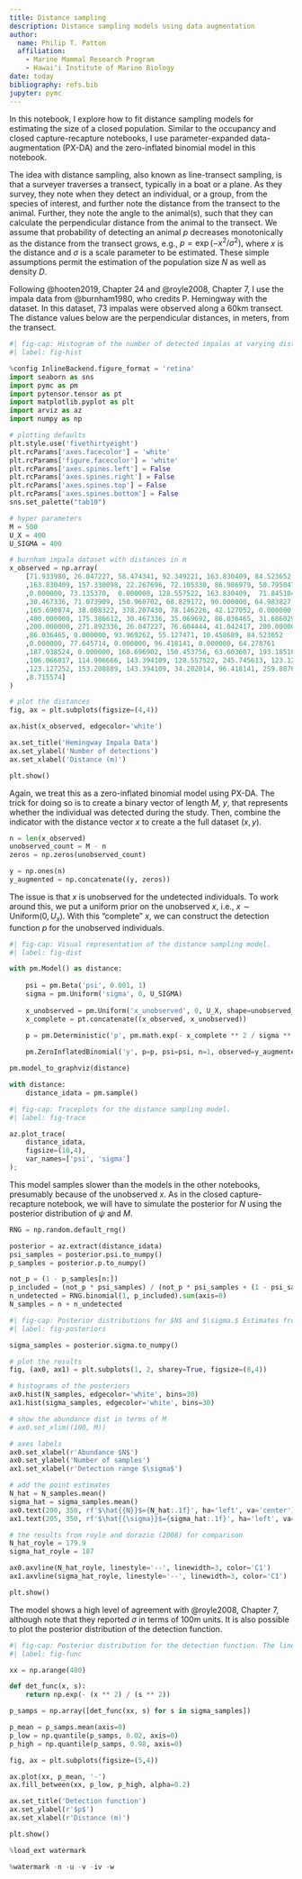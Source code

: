 ```yaml
---
title: Distance sampling
description: Distance sampling models using data augmentation
author:
  name: Philip T. Patton
  affiliation:
    - Marine Mammal Research Program
    - Hawaiʻi Institute of Marine Biology
date: today
bibliography: refs.bib
jupyter: pymc
---
```


In this notebook, I explore how to fit distance sampling models for estimating the size of a closed population. Similar to the occupancy and closed capture-recapture notebooks, I use parameter-expanded data-augmentation (PX-DA) and the zero-inflated binomial model in this notebook.

The idea with distance sampling, also known as line-transect sampling, is that a surveyer traverses a transect, typically in a boat or a plane. As they survey, they note when they detect an individual, or a group, from the species of interest, and further note the distance from the transect to the animal. Further, they note the angle to the animal(s), such that they can calculate the perpendicular distance from the animal to the transect. We assume that probability of detecting an animal $p$ decreases monotonically as the distance from the transect grows, e.g., $p=\exp(-x^2/\sigma^2),$ where $x$ is the distance and $\sigma$ is a scale parameter to be estimated. These simple assumptions permit the estimation of the population size $N$ as well as density $D.$

Following @hooten2019, Chapter 24 and @royle2008, Chapter 7, I use the impala data from @burnham1980, who credits P. Hemingway with the dataset. In this dataset, 73 impalas were observed along a 60km transect. The distance values below are the perpendicular distances, in meters, from the transect. 

```python
#| fig-cap: Histogram of the number of detected impalas at varying distances.
#| label: fig-hist

%config InlineBackend.figure_format = 'retina'
import seaborn as sns
import pymc as pm
import pytensor.tensor as pt
import matplotlib.pyplot as plt
import arviz as az
import numpy as np

# plotting defaults
plt.style.use('fivethirtyeight')
plt.rcParams['axes.facecolor'] = 'white'
plt.rcParams['figure.facecolor'] = 'white'
plt.rcParams['axes.spines.left'] = False
plt.rcParams['axes.spines.right'] = False
plt.rcParams['axes.spines.top'] = False
plt.rcParams['axes.spines.bottom'] = False
sns.set_palette("tab10")

# hyper parameters
M = 500
U_X = 400
U_SIGMA = 400

# burnham impala dataset with distances in m
x_observed = np.array(
    [71.933980, 26.047227, 58.474341, 92.349221, 163.830409, 84.523652
    ,163.830409, 157.330098, 22.267696, 72.105330, 86.986979, 50.795047
    ,0.000000, 73.135370,  0.000000, 128.557522, 163.830409,  71.845104
    ,30.467336, 71.073909, 150.960702, 68.829172, 90.000000, 64.983827
    ,165.690874, 38.008322, 378.207430, 78.146226, 42.127052, 0.000000
    ,400.000000, 175.386612, 30.467336, 35.069692, 86.036465, 31.686029
    ,200.000000, 271.892336, 26.047227, 76.604444, 41.042417, 200.000000
    ,86.036465, 0.000000, 93.969262, 55.127471, 10.458689, 84.523652
    ,0.000000, 77.645714, 0.000000, 96.418141, 0.000000, 64.278761
    ,187.938524, 0.000000, 160.696902, 150.453756, 63.603607, 193.185165
    ,106.066017, 114.906666, 143.394109, 128.557522, 245.745613, 123.127252
    ,123.127252, 153.208889, 143.394109, 34.202014, 96.418141, 259.807621
    ,8.715574]
)

# plot the distances 
fig, ax = plt.subplots(figsize=(4,4))

ax.hist(x_observed, edgecolor='white')

ax.set_title('Hemingway Impala Data')
ax.set_ylabel('Number of detections')
ax.set_xlabel('Distance (m)')

plt.show()
```

Again, we treat this as a zero-inflated binomial model using PX-DA. The trick for doing so is to create a binary vector of length $M$, $y,$ that represents whether the individual was detected during the study. Then, combine the indicator with the distance vector $x$ to create a the full dataset $(x,y).$

```python
n = len(x_observed)
unobserved_count = M - n
zeros = np.zeros(unobserved_count)

y = np.ones(n)
y_augmented = np.concatenate((y, zeros))
```

The issue is that $x$ is unobserved for the undetected individuals. To work around this, we put a uniform prior on the unobserved $x,$ i.e., $x \sim \text{Uniform}(0, U_x).$ With this "complete" $x,$ we can construct the detection function $p$ for the unobserved individuals.

```python
#| fig-cap: Visual representation of the distance sampling model.
#| label: fig-dist

with pm.Model() as distance:
    
    psi = pm.Beta('psi', 0.001, 1)
    sigma = pm.Uniform('sigma', 0, U_SIGMA)
    
    x_unobserved = pm.Uniform('x_unobserved', 0, U_X, shape=unobserved_count)
    x_complete = pt.concatenate((x_observed, x_unobserved))

    p = pm.Deterministic('p', pm.math.exp(- x_complete ** 2 / sigma ** 2))
    
    pm.ZeroInflatedBinomial('y', p=p, psi=psi, n=1, observed=y_augmented)

pm.model_to_graphviz(distance)
```

```python
with distance:
    distance_idata = pm.sample()
```

```python
#| fig-cap: Traceplots for the distance sampling model.
#| label: fig-trace

az.plot_trace(
    distance_idata, 
    figsize=(10,4),
    var_names=['psi', 'sigma']
);
```

This model samples slower than the models in the other notebooks, presumably because of the unobserved $x.$ As in the closed capture-recapture notebook, we will have to simulate the posterior for $N$ using the posterior distribution of $\psi$ and $M.$ 

```python
RNG = np.random.default_rng()

posterior = az.extract(distance_idata)
psi_samples = posterior.psi.to_numpy()
p_samples = posterior.p.to_numpy()

not_p = (1 - p_samples[n:])
p_included = (not_p * psi_samples) / (not_p * psi_samples + (1 - psi_samples))
n_undetected = RNG.binomial(1, p_included).sum(axis=0)
N_samples = n + n_undetected
```

```python
#| fig-cap: Posterior distributions for $N$ and $\sigma.$ Estimates from @royle2008 are shown with vertical lines.
#| label: fig-posteriors

sigma_samples = posterior.sigma.to_numpy()

# plot the results
fig, (ax0, ax1) = plt.subplots(1, 2, sharey=True, figsize=(8,4))

# histograms of the posteriors
ax0.hist(N_samples, edgecolor='white', bins=30)
ax1.hist(sigma_samples, edgecolor='white', bins=30)

# show the abundance dist in terms of M
# ax0.set_xlim((100, M))

# axes labels 
ax0.set_xlabel(r'Abundance $N$')
ax0.set_ylabel('Number of samples')
ax1.set_xlabel(r'Detection range $\sigma$')

# add the point estimates
N_hat = N_samples.mean()
sigma_hat = sigma_samples.mean()
ax0.text(200, 350, rf'$\hat{{N}}$={N_hat:.1f}', ha='left', va='center')
ax1.text(205, 350, rf'$\hat{{\sigma}}$={sigma_hat:.1f}', ha='left', va='center')

# the results from royle and dorazio (2008) for comparison
N_hat_royle = 179.9
sigma_hat_royle = 187

ax0.axvline(N_hat_royle, linestyle='--', linewidth=3, color='C1')
ax1.axvline(sigma_hat_royle, linestyle='--', linewidth=3, color='C1')

plt.show()
```

The model shows a high level of agreement with @royle2008, Chapter 7, although note that they reported $\sigma$ in terms of 100m units. It is also possible to plot the posterior distribution of the detection function.

```python
#| fig-cap: Posterior distribution for the detection function. The line represents the posterior mean while the shaded area is the 96% interval.
#| label: fig-func

xx = np.arange(400)

def det_func(x, s):
    return np.exp(- (x ** 2) / (s ** 2))

p_samps = np.array([det_func(xx, s) for s in sigma_samples])

p_mean = p_samps.mean(axis=0)
p_low = np.quantile(p_samps, 0.02, axis=0)
p_high = np.quantile(p_samps, 0.98, axis=0)

fig, ax = plt.subplots(figsize=(5,4))

ax.plot(xx, p_mean, '-')
ax.fill_between(xx, p_low, p_high, alpha=0.2)

ax.set_title('Detection function')
ax.set_ylabel(r'$p$')
ax.set_xlabel(r'Distance (m)')

plt.show()
```

```python
%load_ext watermark

%watermark -n -u -v -iv -w  
```

